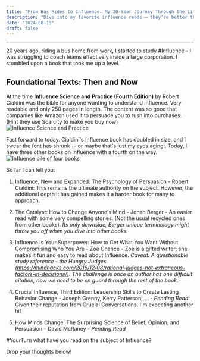 ```yaml
---
title: "From Bus Rides to Influence: My 20-Year Journey Through the Literature"
description: "Dive into my favorite influence reads – they’re better than watching cat videos."
date: "2024-08-19"
draft: false
---
```



---

20 years ago, riding a bus home from work, I started to study #Influence - I was struggling to coach teams effectively inside a large corporation. I stumbled upon a book that took me up a level.

## Foundational Texts: Then and Now

At the time **Influence Science and Practice (Fourth Edition)** by Robert Cialdini was the bible for anyone wanting to understand influence. Very readable and only 250 pages in length. The content was so good that companies like Amazon used it to persuade you to rush into purchases. (Hint they use Scarcity to make you buy now)
![Influence Science and Practice](src/content/images/InfluenceScienceAndPractice.jpeg)

Fast forward to today. Cialdini's Influence book has doubled in size, and I swear the font has shrunk -- or maybe that's just my eyes aging!. Today, I have three other books on Influence with a fourth on the way.
![Influence pile of four books](src/content/images/InfluenceFourBooks.jpeg)

So far I can tell you:

1. Influence, New and Expanded: The Psychology of Persuasion - Robert Cialdini: This remains the ultimate authority on the subject. However, the additional depth it has gained makes it a harder book for many to approach.

2. The Catalyst: How to Change Anyone's Mind - Jonah Berger - An easier read with some very compelling stories. (Not the usual recycled ones from other books). _Its only downside, Berger unique terminology might throw you off when you dive into other books_

3. Influence Is Your Superpower: How to Get What You Want Without Compromising Who You Are - Zoe Chance - Zoe is a gifted writer; she makes it fun and easy to read about Influence. _Caveat: A questionable study reference - the Hungry Judges (https://mindhacks.com/2016/12/08/rational-judges-not-extraneous-factors-in-decisions/). The challenge is once an author has one difficult citation, now we need to be on guard through the rest of the book._

4. Crucial Influence, Third Edition: Leadership Skills to Create Lasting Behavior Change - Joseph Grenny, Kerry Patterson, ... - _Pending Read:_ Given their reputation from Crucial Conversations, I'm expecting another hit

5. How Minds Change: The Surprising Science of Belief, Opinion, and Persuasion - David McRaney - _Pending Read_

#YourTurn what have you read on the subject of Influence?

Drop your thoughts below!
